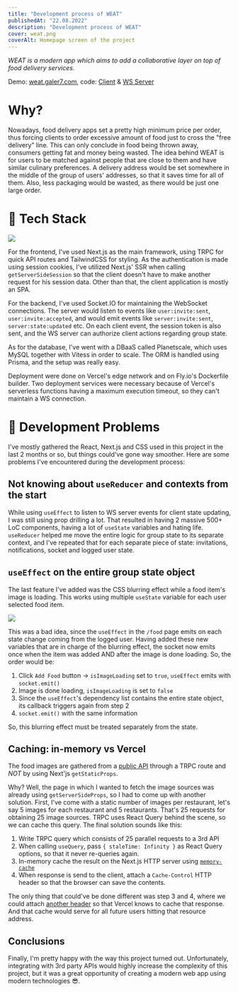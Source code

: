 ```yaml
---
title: "Development process of WEAT"
publishedAt: "22.08.2022"
description: "Development process of WEAT"
cover: weat.png
coverAlt: Homepage screen of the project
---
```


<Loom />

_WEAT is a modern app which aims to add a collaborative layer on top of food delivery services._

Demo: <a href="https://weat.galer7.com" target="_blank">weat.galer7.com</a>,
code: <a href="https://github.com/galer7/weat" target="_blank">Client</a> & <a href="https://github.com/galer7/weat-ws" target="_blank">WS Server</a>

# Why?

Nowadays, food delivery apps set a pretty high minimum price per order, thus forcing clients to order excessive amount of food just to cross the "free delivery" line. This can only conclude in food being thrown away, consumers getting fat and money being wasted.
The idea behind WEAT is for users to be matched against people that are close to them and have similar culinary preferences. A delivery address would be set somewhere in the middle of the group of users' addresses, so that it saves time for all of them. Also, less packaging would be wasted, as there would be just one large order.

# 🧫 Tech Stack

<Image src="/weat/weat-arch.png" h="h-96"/>

For the frontend, I've used Next.js as the main framework, using TRPC for quick API routes and TailwindCSS for styling.
As the authentication is made using session cookies, I've utilized Next.js' SSR when calling `getServerSideSession` so that the client doesn't have to make another request for his session data. Other than that, the client application is mostly an SPA.

For the backend, I've used Socket.IO for maintaining the WebSocket connections. The server would listen to events like `user:invite:sent`, `user:invite:accepted`, and would emit events like `server:invite:sent`, `server:state:updated` etc.
On each client event, the session token is also sent, and the WS server can authorize client actions regarding group state.

As for the database, I've went with a DBaaS called Planetscale, which uses MySQL together with Vitess in order to scale. The ORM is handled using Prisma, and the setup was really easy.

Deployment were done on Vercel's edge network and on Fly.io's Dockerfile builder. Two deployment services were necessary because of Vercel's serverless functions having a maximum execution timeout, so they can't maintain a WS connection.

# 👥 Development Problems

I've mostly gathered the React, Next.js and CSS used in this project in the last 2 months or so, but things could've gone way smoother. Here are some problems I've encountered during the development process:

## Not knowing about `useReducer` and contexts from the start

While using `useEffect` to listen to WS server events for client state updating, I was still using prop drilling a lot. That resulted in having 2 massive 500+ LoC components, having a lot of `useState` variables and hating life.
`useReducer` helped me move the entire logic for group state to its separate context, and I've repeated that for each separate piece of state: invitations, notifications, socket and logged user state.

## `useEffect` on the entire group state object


The last feature I've added was the CSS blurring effect while a food item's image is loading. This works using multiple `useState` variable for each user selected food item.

<Image src="/weat/selected-food-items-type.png" h="h-96"/>

This was a bad idea, since the `useEffect` in the `/food` page emits on each state change coming from the logged user. Having added these new variables that are in charge of the blurring effect,
the socket now emits once when the item was added AND after the image is done loading. So, the order would be:
1. Click `Add Food` button -> `isImageLoading` set to `true`, `useEffect` emits with `socket.emit()`
2. Image is done loading, `isImageLoading` is set to `false`
3. Since the `useEffect`'s dependency list contains the entire state object, its callback triggers again from step 2
4. `socket.emit()` with the same information

So, this blurring effect must be treated separately from the state.

## Caching: in-memory vs Vercel

The food images are gathered from a <a href="https://www.themealdb.com/" target="_blank">public API</a> through a TRPC route and *NOT* by using Next'js `getStaticProps`.

Why? Well, the page in which I wanted to fetch the image sources was already using `getServerSideProps`, so I had to come up with another solution.
First, I've come with a static number of images per restaurant, let's say 5 images for each restaurant and 5 restaurants. That's 25 requests for obtaining 25 image sources.
TRPC uses React Query behind the scene, so we can cache this query.
The final solution sounds like this:
1. Write TRPC query which consists of 25 parallel requests to a 3rd API
2. When calling `useQuery`, pass `{ staleTime: Infinity }` as React Query options, so that it never re-queries again.
3. In-memory cache the result on the Next.js HTTP server using <a href="https://www.npmjs.com/package/memory-cache" target="_blank">`memory-cache`</a>
4. When response is send to the client, attach a `Cache-Control` HTTP header so that the browser can save the contents.

The only thing that could've be done different was step 3 and 4, where we could attach <a href="https://vercel.com/docs/concepts/edge-network/caching#stale-while-revalidate" target="_blank">another header</a> so that Vercel knows to cache that response. And that cache would serve for all future users hitting that resource address.

## Conclusions

Finally, I'm pretty happy with the way this project turned out. Unfortunately, integrating with 3rd party APIs would highly increase the complexity of this project, but it was a great opportunity of creating a modern web app using modern technologies 😎.